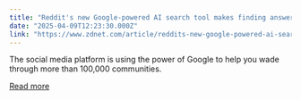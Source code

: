 ```yaml
---
title: "Reddit's new Google-powered AI search tool makes finding answers faster than ever"
date: "2025-04-09T12:23:30.000Z"
link: "https://www.zdnet.com/article/reddits-new-google-powered-ai-search-tool-makes-finding-answers-faster-than-ever/"
---
```


The social media platform is using the power of Google to help you wade through more than 100,000 communities.

[Read more](https://www.zdnet.com/article/reddits-new-google-powered-ai-search-tool-makes-finding-answers-faster-than-ever/)
